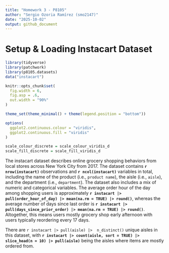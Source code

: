 ```yaml
---
title: "Homework 3 - P8105"
author: "Sergio Ozoria Ramírez (smo2147)"
date: "2025-10-02"
output: github_document
---
```


# Setup & Loading Instacart Dataset

```r
library(tidyverse)
library(patchwork)
library(p8105.datasets)
data("instacart")

knitr::opts_chunk$set(
  fig.width = 6,
  fig.asp = .6,
  out.width = "90%"
)

theme_set(theme_minimal() + theme(legend.position = "bottom"))

options(
  ggplot2.continuous.colour = "viridis",
  ggplot2.continuous.fill = "viridis"
)

scale_colour_discrete = scale_colour_viridis_d
scale_fill_discrete = scale_fill_viridis_d
```

The instacart dataset describes online grocery shopping behaviors from local stores across New York City from 2017. The dataset contains **`r nrow(instacart)`** observations and **`r ncol(instacart)`** variables in total, including the name of the product (i.e., `product name`), the aisle (i.e., `aisle`), and the department (i.e., `department`). The dataset also includes a mix of numeric and categorical variables. The average order hour of the day among shopping users is approximately **`r instacart |> pull(order_hour_of_day) |> mean(na.rm = TRUE) |> round()`**, whereas the average number of days since last order is **`r instacart |> pull(days_since_prior_order) |> mean(na.rm = TRUE) |> round()`**. Altogether, this means users mostly grocery shop early afternoon with users typically reordering every 17 days.

There are `r instacart |> pull(aisle) |>  n_distinct()` unique aisles in this dataset, with **`r instacart |> count(aisle, sort = TRUE) |> slice_head(n = 10) |> pull(aisle)`** being the aisles where items are mostly ordered from.
